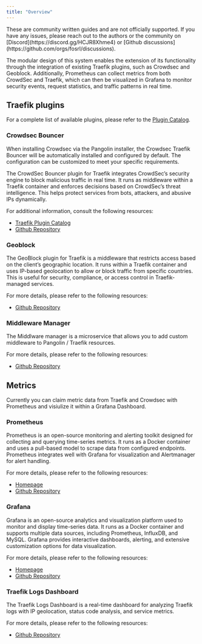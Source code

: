 ```yaml
---
title: "Overview"
---
```


<Note>
These are community written guides and are not officially supported. If you have any issues, please reach out to the authors or the community on [Discord](https://discord.gg/HCJR8Xhme4) or [Github discussions](https://github.com/orgs/fosrl/discussions).
</Note>

The modular design of this system enables the extension of its functionality through the integration of existing Traefik plugins, such as Crowdsec and Geoblock.
Additionally, Prometheus can collect metrics from both CrowdSec and Traefik, which can then be visualized in Grafana to monitor security events, request statistics, and traffic patterns in real time.

## Traefik plugins

For a complete list of available plugins, please refer to the [Plugin Catalog](https://plugins.traefik.io/plugins).

### Crowdsec Bouncer

When installing Crowdsec via the Pangolin installer, the Crowdsec Traefik Bouncer will be automatically installed and configured by default. The configuration can be customized to meet your specific requirements.

The CrowdSec Bouncer plugin for Traefik integrates CrowdSec’s security engine to block malicious traffic in real time. It runs as middleware within a Traefik container and enforces decisions based on CrowdSec’s threat intelligence. This helps protect services from bots, attackers, and abusive IPs dynamically.

For additional information, consult the following resources:

- [Traefik Plugin Catalog](https://plugins.traefik.io/plugins/6335346ca4caa9ddeffda116/crowdsec-bouncer-traefik-plugin)
- [Github Repository](https://github.com/maxlerebourg/crowdsec-bouncer-traefik-plugin)

### Geoblock

The GeoBlock plugin for Traefik is a middleware that restricts access based on the client’s geographic location. It runs within a Traefik container and uses IP-based geolocation to allow or block traffic from specific countries. This is useful for security, compliance, or access control in Traefik-managed services.

For more details, please refer to the following resources:

- [Github Repository](https://github.com/PascalMinder/geoblock)

### Middleware Manager

The Middlware manager is a microservice that allows you to add custom middleware to Pangolin / Traefik resources.

For more details, please refer to the following resources:

- [Github Repository](https://github.com/hhftechnology/middleware-manager)

## Metrics

Currently you can claim metric data from Traefik and Crowdsec with Prometheus and visiulize it within a Grafana Dashboard.

### Prometheus

Prometheus is an open-source monitoring and alerting toolkit designed for collecting and querying time-series metrics. It runs as a Docker container and uses a pull-based model to scrape data from configured endpoints. Prometheus integrates well with Grafana for visualization and Alertmanager for alert handling.

For more details, please refer to the following resources:

- [Homepage](https://prometheus.io/)
- [Github Repository](https://github.com/prometheus/prometheus)

### Grafana

Grafana is an open-source analytics and visualization platform used to monitor and display time-series data. It runs as a Docker container and supports multiple data sources, including Prometheus, InfluxDB, and MySQL. Grafana provides interactive dashboards, alerting, and extensive customization options for data visualization.

For more details, please refer to the following resources:

- [Homepage](https://grafana.com/)
- [Github Repository](https://github.com/grafana/grafana)

### Traefik Logs Dashboard

The Traefik Logs Dashboard is a real-time dashboard for analyzing Traefik logs with IP geolocation, status code analysis, and service metrics.

For more details, please refer to the following resources:

- [Github Repository](https://github.com/hhftechnology/traefik-log-dashboard)

